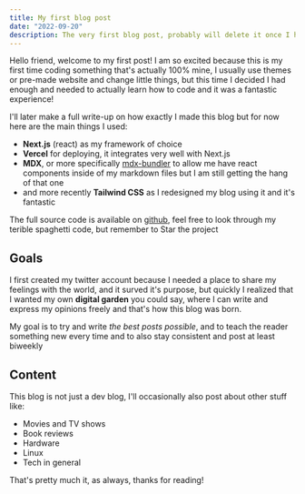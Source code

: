 ```yaml
---
title: My first blog post
date: "2022-09-20"
description: The very first blog post, probably will delete it once I have a few other ones on the site
---
```


Hello friend, welcome to my first post! I am so excited because this is my first time coding something that's actually 100% mine, I usually use themes or pre-made website and change little things, but this time I decided I had enough and needed to actually learn how to code and it was a fantastic experience!

I'll later make a full write-up on how exactly I made this blog but for now here
are the main things I used:

- **Next.js** (react) as my framework of choice
- **Vercel** for deploying, it integrates very well with Next.js
- **MDX**, or more specifically [mdx-bundler](https://github.com/kentcdodds/mdx-bundler) to allow me have react components inside of my markdown files but I am still getting the hang of that one
- and more recently **Tailwind CSS** as I redesigned my blog using it and it's fantastic

The full source code is available on <a href="https://github.com/spcbfr/nextjs-blog" target="_blank">github</a>, feel free to look through my terible spaghetti code, but remember to Star the project

## Goals

I first created my twitter account because I needed a place to share my feelings with the world, and it surved it's purpose, but quickly I realized that I wanted my own **digital garden** you could say, where I can write and express my opinions freely and that's how this blog was born.

My goal is to try and write _the best posts possible_, and to teach the reader something new every time and to also stay consistent and post at least biweekly

## Content

This blog is not just a dev blog, I'll occasionally also post about other stuff like:

- Movies and TV shows
- Book reviews
- Hardware
- Linux
- Tech in general

That's pretty much it, as always, thanks for reading!
